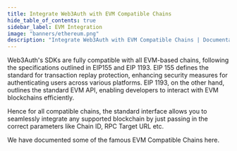 ```yaml
---
title: Integrate Web3Auth with EVM Compatible Chains
hide_table_of_contents: true
sidebar_label: EVM Integration
image: "banners/ethereum.png"
description: "Integrate Web3Auth with EVM Compatible Chains | Documentation - Web3Auth"
---
```



<SEO
  title="Integrate Web3Auth with EVM Compatible Chains"
  description="Integrate Web3Auth with EVM Compatible Chains | Documentation - Web3Auth"
  image="https://web3auth.io/docs/banners/ethereum.png"
  slug="/connect-blockchain/evm/"
/>

Web3Auth's SDKs are fully compatible with all EVM-based chains, following the specifications
outlined in EIP155 and EIP 1193. EIP 155 defines the standard for transaction replay protection,
enhancing security measures for authenticating users across various platforms. EIP 1193, on the
other hand, outlines the standard EVM API, enabling developers to interact with EVM blockchains
efficiently.

Hence for all compatible chains, the standard interface allows you to seamlessly integrate any
supported blockchain by just passing in the correct parameters like Chain ID, RPC Target URL etc.

We have documented some of the famous EVM Compatible Chains here.

<EVMChains />
